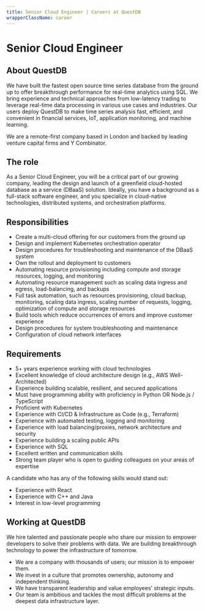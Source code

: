 ```yaml
---
title: Senior Cloud Engineer | Careers at QuestDB
wrapperClassName: career
---
```



<h1>Senior Cloud Engineer</h1>

<h2> About QuestDB</h2>

We have built the fastest open source time series database from the ground up to
offer breakthrough performance for real-time analytics using SQL. We bring
experience and technical approaches from low-latency trading to leverage
real-time data processing in various use cases and industries. Our users deploy
QuestDB to make time series analysis fast, efficient, and convenient in
financial services, IoT, application monitoring, and machine learning.

We are a remote-first company based in London and backed by leading venture
capital firms and Y Combinator.

<h2>The role</h2>

As a Senior Cloud Engineer, you will be a critical part of our growing company,
leading the design and launch of a greenfield cloud-hosted database as a service
(DBaaS) solution. Ideally, you have a background as a full-stack software
engineer, and you specialize in cloud-native technologies, distributed systems,
and orchestration platforms.

<h2>Responsibilities</h2>

- Create a multi-cloud offering for our customers from the ground up
- Design and implement Kubernetes orchestration operator
- Design procedures for troubleshooting and maintenance of the DBaaS system
- Own the rollout and deployment to customers
- Automating resource provisioning including compute and storage resources,
  logging, and monitoring
- Automating resource management such as scaling data ingress and egress,
  load-balancing, and backups
- Full task automation, such as resources provisioning, cloud backup,
  monitoring, scaling data ingress, scaling number of requests, logging,
  optimization of compute and storage resources
- Build tools which reduce occurrences of errors and improve customer experience
- Design procedures for system troubleshooting and maintenance
- Configuration of cloud network interfaces

<h2>Requirements</h2>

- 5+ years experience working with cloud technologies
- Excellent knowledge of cloud architecture design (e.g., AWS Well-Architected)
- Experience building scalable, resilient, and secured applications
- Must have programming ability with proficiency in Python OR Node.js / TypeScript
- Proficient with Kubernetes
- Experience with CI/CD & Infrastructure as Code (e.g., Terraform)
- Experience with automated testing, logging and monitoring
- Experience with load balancing/proxies, network architecture and security
- Experience building a scaling public APIs
- Experience with SQL
- Excellent written and communication skills
- Strong team player who is open to guiding colleagues on your areas of
  expertise

A candidate who has any of the following skills would stand out:

- Experience with React
- Experience with C++ and Java
- Interest in low-level programming

<h2>Working at QuestDB</h2>

We hire talented and passionate people who share our mission to empower
developers to solve their problems with data. We are building breakthrough
technology to power the infrastructure of tomorrow.

- We are a company with thousands of users; our mission is to empower them.
- We invest in a culture that promotes ownership, autonomy and independent
  thinking.
- We have transparent leadership and value employees' strategic inputs.
- Our team is ambitious and tackles the most difficult problems at the deepest
  data infrastructure layer.

<CareerEmailUs title="Senior Cloud Engineer" />
